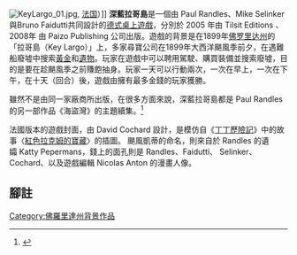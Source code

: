 [[File:KeyLargo_01.jpg|thumb]], [[法国|法国]]）]]
<span>'''深藍拉哥島'''</span>是一個由 Paul Randles、Mike Selinker 與Bruno Faidutti共同設計的[[德式桌上遊戲|德式桌上遊戲]]，分別於 2005 年由 Tilsit Editions 、2008年 由 Paizo Publishing 公司出版。遊戲的背景是在1899年[[佛罗里达州|<nowiki/>]][[佛罗里达州|佛罗里达州]]的「拉哥島（Key Largo）」上，多家尋寶公司在1899年大西洋颶風季前夕，在遇難船廢墟中搜索[[金|黃金]]和[[遺物|遺物]]。玩家在遊戲中可以聘用駕駛、購買裝備並搜索廢墟，目的是要在趁颶風季之前賺飽抽身。玩家一天可以行動兩次，一次在早上，一次在下午，在十天（回合）後，遊戲由擁有最多金錢的玩家獲勝。</div>

雖然不是由同一家廠商所出版，在很多方面來說，深藍拉哥島都是 Paul Randles 的另一部作品《海盜灣》的主題續集。<ref>{{Cite web|url = http://www.faidutti.com/index.php?Module=mesjeux&id=406&fichier=411|title = Key Largo: History of the game|accessdate = 2008-07-12}}</ref>

法國版本的遊戲封面，由 David Cochard 設計，是模仿自《<span>[[丁丁歷險記|丁丁歷險記]]》中的故事〈</span><span>[[紅色拉克姆的寶藏|紅色拉克姆的寶藏]]〉的插圖。</span> 颶風凱蒂的命名，則來自於 Randles 的遺孀 Katty Pepermans，錢上的面孔則是 Randles、Faidutti、 Selinker、Cochard、以及遊戲編輯 Nicolas Anton 的漫畫人像。

== 腳註 ==
<references />
[[Category:佛羅里達州背景作品|Category:佛羅里達州背景作品]]